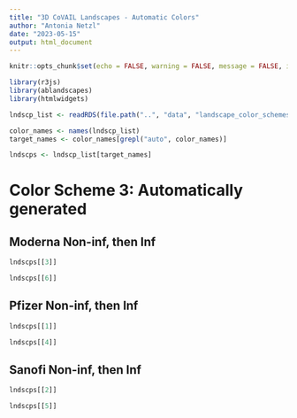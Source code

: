 ```yaml
---
title: "3D CoVAIL Landscapes - Automatic Colors"
author: "Antonia Netzl"
date: "2023-05-15"
output: html_document
---
```


```r
knitr::opts_chunk$set(echo = FALSE, warning = FALSE, message = FALSE, include = TRUE)
```

```r
library(r3js)
library(ablandscapes)
library(htmlwidgets)

lndscp_list <- readRDS(file.path("..", "data", "landscape_color_schemes.rds"))

color_names <- names(lndscp_list)
target_names <- color_names[grepl("auto", color_names)]

lndscps <- lndscp_list[target_names]

```

# Color Scheme 3: Automatically generated

## Moderna Non-inf, then Inf

```r
lndscps[[3]]
```
```r
lndscps[[6]]
```

## Pfizer Non-inf, then Inf
```r
lndscps[[1]]
```
```r
lndscps[[4]]
```

## Sanofi Non-inf, then Inf
```r
lndscps[[2]]
```
```r
lndscps[[5]]
```
